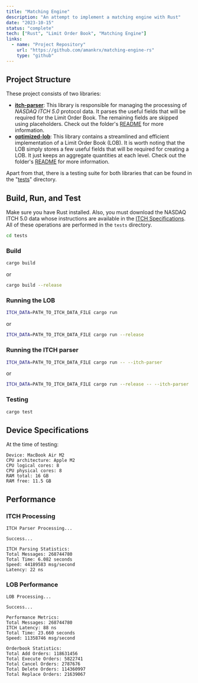 ```yaml
---
title: "Matching Engine"
description: "An attempt to implement a matching engine with Rust"
date: "2023-10-15"
status: "complete"
tech: ["Rust", "Limit Order Book", "Matching Engine"]
links:
  - name: "Project Repository"
    url: "https://github.com/amankrx/matching-engine-rs"
    type: "github"
---
```


## Project Structure

These project consists of two libraries:

- **[itch-parser](https://github.com/amankrx/matching-engine-rs/itch-parser)**: This library is responsible for managing the processing of _NASDAQ ITCH 5.0_ protocol data. It parses the useful fields that will be required for the Limit Order Book. The remaining fields are skipped using placeholders. Check out the folder's [README](https://github.com/amankrx/matching-engine-rs/itch-parser/README.md) for more information.
- **[optimized-lob](https://github.com/amankrx/matching-engine-rs/optimized-lob)**: This library contains a streamlined and efficient implementation of a Limit Order Book (LOB). It is worth noting that the LOB simply stores a few useful fields that will be required for creating a LOB. It just keeps an aggregate quantities at each level. Check out the folder's [README](https://github.com/amankrx/matching-engine-rs/optimized-lob/README.md) for more information.

Apart from that, there is a testing suite for both libraries that can be found in the "[tests](https://github.com/amankrx/matching-engine-rs/tests)" directory.

## Build, Run, and Test

Make sure you have Rust installed. Also, you must download the NASDAQ ITCH 5.0 data whose instructions are available in the [ITCH Specifications](#ITCH-Specifications).
All of these operations are performed in the `tests` directory.

```bash
cd tests
```

### Build

```bash
cargo build
```

or

```bash
cargo build --release
```

### Running the LOB

```bash
ITCH_DATA=PATH_TO_ITCH_DATA_FILE cargo run
```

or

```bash
ITCH_DATA=PATH_TO_ITCH_DATA_FILE cargo run --release
```

### Running the ITCH parser

```bash
ITCH_DATA=PATH_TO_ITCH_DATA_FILE cargo run -- --itch-parser
```

or

```bash
ITCH_DATA=PATH_TO_ITCH_DATA_FILE cargo run --release -- --itch-parser
```

### Testing

```bash
cargo test
```

## Device Specifications

At the time of testing:

```text
Device: MacBook Air M2
CPU architecture: Apple M2
CPU logical cores: 8
CPU physical cores: 8
RAM total: 16 GB
RAM free: 11.5 GB
```

## Performance

### ITCH Processing

```text
ITCH Parser Processing...

Success...

ITCH Parsing Statistics:
Total Messages: 268744780
Total Time: 6.082 seconds
Speed: 44189583 msg/second
Latency: 22 ns
```

### LOB Performance

```text
LOB Processing...

Success...

Performance Metrics:
Total Messages: 268744780
ITCH Latency: 88 ns
Total Time: 23.660 seconds
Speed: 11358746 msg/second

Orderbook Statistics:
Total Add Orders: 118631456
Total Execute Orders: 5822741
Total Cancel Orders: 2787676
Total Delete Orders: 114360997
Total Replace Orders: 21639067
```
